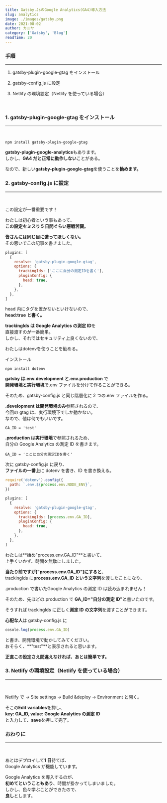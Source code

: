 ```yaml
---
title: Gatsby.JsのGoogle Analytics(GA4)導入方法
slug: analytics
image: ./images/gatsby.png
date: 2021-08-02
author: カニヤ
category: ['Gatsby', 'Blog']
readTime: 20
---
```


### 手順

---

1.  gatsby-plugin-google-gtag をインストール

2.  gatsby-config.js に設定

3.  Netlify の環境設定（Netlify を使っている場合）

<br />

### 1. gatsby-plugin-google-gtag をインストール

---

<br />

`npm install gatsby-plugin-google-gtag`

**gatsby-plugin-google-analytics**もあります。<br/>
しかし、**GA4 だと正常に動作しない**ことがある。

なので、新しい**gatsby-plugin-google-gtag**を使うことを**勧めます。**

### 2. gatsby-config.js に設定

---

<br />

<span className="line line-yellow">この設定が一番重要です！</span>

わたしは初心者という事もあって、<br/>
**この設定をミスり 5 日間ぐらい悪戦苦闘。**

**皆さんには同じ目に遭ってほしくない。**<br/>
その思いでこの記事を書きました。

```js
plugins: [
  {
    resolve: 'gatsby-plugin-google-gtag',
    options: {
      trackingIds: ['ここに自分の測定IDを書く'],
      pluginConfig: {
        head: true,
      },
    },
  },
]
```

head 内にタグを置かないといけないので、<br/>
**head:true と書く。**

**trackingIds は Google Analytics の測定 ID**を<br/>
直接渡すのが一番簡単。<br/>
しかし、それではセキュリティ上良くないので、

<span className="line line-yellow">わたしはdotenvを使うことを勧める。</span>

インストール

`npm install dotenv`

**gatsby は.env.development と.env.production** で<br/>
**開発環境と実行環境**で.env ファイルを分けて作ることができる。

そのため、gatsby-config.js と同じ階層化に 2 つの.env ファイルを作る。

**.development は開発環境のみ**参照されるので、<br/>
今回の gtag は、実行環境下でしか動かない。<br/>
なので、値は何でもいいです。

```env
GA_ID = 'test'
```

**.production は実行環境**で参照されるため、<br/>
自分の Google Analytics の測定 ID を書きます。

```env
GA_ID = 'ここに自分の測定IDを書く'
```

次に gatsby-config.js に戻り、<br/>
**ファイルの一番上**に dotenv を書き、ID を書き換える。

```js
require('dotenv').config({
  path: `.env.${process.env.NODE_ENV}`,
})

plugins: [
  {
    resolve: 'gatsby-plugin-google-gtag',
    options: {
      trackingIds: [process.env.GA_ID],
      pluginConfig: {
        head: true,
      },
    },
  },
]
```

わたしは**始め"process.env.GA_ID"**と書いて、<br/>
上手くいかず、時間を無駄にしました。

**当たり前ですが["process.env.GA_ID"]にすると**、<br/>
trackingIds に**process.env.GA_ID という文字列**を渡したことになり、

<span className="line line-yellow">
  .production で書いたGoogle Analytics の測定 ID は読み込まれません！
</span>

そのため、先ほどの.production で **GA_ID="自分の測定 ID"と**書いたのです。

そうすれば trackingIds に正しく**測定 ID の文字列**を渡すことができます。

**心配な人**は gatsby-config.js に

```js
cosole.log(process.env.GA_ID)
```

と書き、開発環境で動かしてみてください。<br/>
おそらく、**"test"**と表示されると思います。

**正直この設定さえ間違えなければ、あとは簡単です。**

### 3. Netlify の環境設定（Netlify を使っている場合）

---

<br />

Netlify で → Site settings → Build &deploy → Environment と開く。

そこの**Edit variables**を押し、<br/>
**key: GA_ID, value: Google Analytics の測定 ID**<br/>
と入力して、**save**を押して完了。

### おわりに

---

<br />

あとはデプロイして**1 日**待てば、<br/>
Google Analytics が機能しています。

Google Analytics を導入するのが、<br/>
**初めてということもあり**、時間が掛かってしまいました。<br/>
しかし、色々学ぶことができたので、<br/>
**良し**とします。
